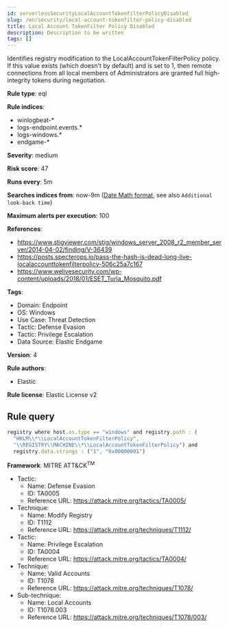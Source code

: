 ```yaml
---
id: serverlessSecurityLocalAccountTokenfilterPolicyDisabled
slug: /en/security/local-account-tokenfilter-policy-disabled
title: Local Account TokenFilter Policy Disabled
description: Description to be written
tags: []
---
```


<div id="local-account-tokenfilter-policy-disabled"></div>

Identifies registry modification to the LocalAccountTokenFilterPolicy policy. If this value exists (which doesn't by default) and is set to 1, then remote connections from all local members of Administrators are granted full high-integrity tokens during negotiation.

**Rule type**: eql

**Rule indices**: 

* winlogbeat-*
* logs-endpoint.events.*
* logs-windows.*
* endgame-*

**Severity**: medium

**Risk score**: 47

**Runs every**: 5m

**Searches indices from**: now-9m ([Date Math format](((ref))/common-options.html#date-math), see also <DocLink id="serverlessSecurityRulesUiCreate" section="set-the-rules-schedule">`Additional look-back time`</DocLink>)

**Maximum alerts per execution**: 100

**References**: 

* https://www.stigviewer.com/stig/windows_server_2008_r2_member_server/2014-04-02/finding/V-36439
* https://posts.specterops.io/pass-the-hash-is-dead-long-live-localaccounttokenfilterpolicy-506c25a7c167
* https://www.welivesecurity.com/wp-content/uploads/2018/01/ESET_Turla_Mosquito.pdf

**Tags**: 

* Domain: Endpoint
* OS: Windows
* Use Case: Threat Detection
* Tactic: Defense Evasion
* Tactic: Privilege Escalation
* Data Source: Elastic Endgame

**Version**: 4

**Rule authors**: 

* Elastic

**Rule license**: Elastic License v2

## Rule query

```js
registry where host.os.type == "windows" and registry.path : (
  "HKLM\\*\\LocalAccountTokenFilterPolicy",
  "\\REGISTRY\\MACHINE\\*\\LocalAccountTokenFilterPolicy") and
  registry.data.strings : ("1", "0x00000001")

```

**Framework**: MITRE ATT&CK<sup>TM</sup>

* Tactic:
    * Name: Defense Evasion
    * ID: TA0005
    * Reference URL: https://attack.mitre.org/tactics/TA0005/
* Technique:
    * Name: Modify Registry
    * ID: T1112
    * Reference URL: https://attack.mitre.org/techniques/T1112/
* Tactic:
    * Name: Privilege Escalation
    * ID: TA0004
    * Reference URL: https://attack.mitre.org/tactics/TA0004/
* Technique:
    * Name: Valid Accounts
    * ID: T1078
    * Reference URL: https://attack.mitre.org/techniques/T1078/
* Sub-technique:
    * Name: Local Accounts
    * ID: T1078.003
    * Reference URL: https://attack.mitre.org/techniques/T1078/003/

